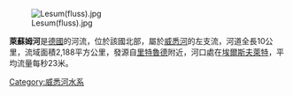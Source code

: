 [[Image:Lesum(fluss).jpg|right]]

'''萊蘇姆河'''是[[德國|德國]]的河流，位於該國北部，屬於[[威悉河|威悉河]]的左支流，河道全長10公里，流域面積2,188平方公里，發源自[[里特魯德|里特魯德]]附近，河口處在[[埃爾斯夫萊特|埃爾斯夫萊特]]，平均流量每秒23米。

{{Germany-geo-stub}}
[[Category:威悉河水系|Category:威悉河水系]]